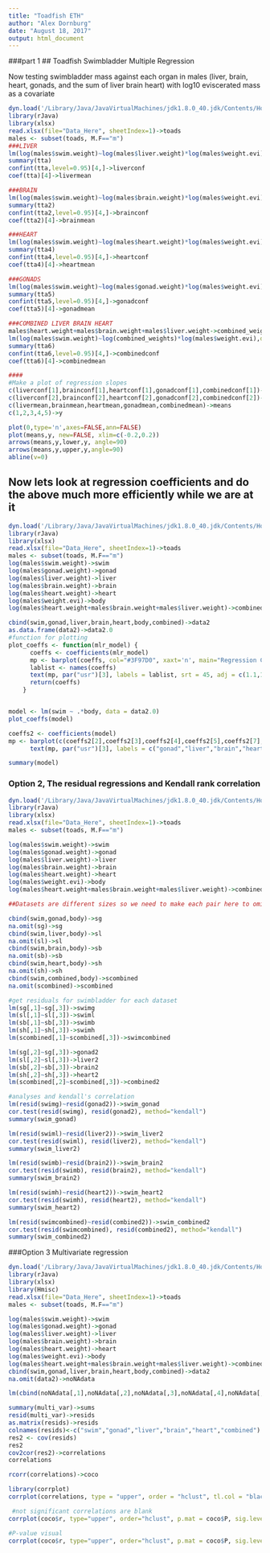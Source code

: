 ```yaml
---
title: "Toadfish ETH"
author: "Alex Dornburg"
date: "August 18, 2017"
output: html_document
---
```


###part 1
## Toadfish Swimbladder Multiple Regression

Now testing swimbladder mass against each organ in males (liver, brain, heart, gonads, and the sum of liver brain heart) with log10 eviscerated mass as a covariate

```r
dyn.load('/Library/Java/JavaVirtualMachines/jdk1.8.0_40.jdk/Contents/Home/jre/lib/server/libjvm.dylib')
library(rJava)
library(xlsx)
read.xlsx(file="Data_Here", sheetIndex=1)->toads
males <- subset(toads, M.F=="m")
###LIVER
lm(log(males$swim.weight)~log(males$liver.weight)*log(males$weight.evi),data = males)->tta
summary(tta)
confint(tta,level=0.95)[4,]->liverconf
coef(tta)[4]->livermean

###BRAIN
lm(log(males$swim.weight)~log(males$brain.weight)*log(males$weight.evi),data = males)->tta2
summary(tta2)
confint(tta2,level=0.95)[4,]->brainconf
coef(tta2)[4]->brainmean

###HEART
lm(log(males$swim.weight)~log(males$heart.weight)*log(males$weight.evi),data = males)->tta4
summary(tta4)
confint(tta4,level=0.95)[4,]->heartconf
coef(tta4)[4]->heartmean

###GONADS
lm(log(males$swim.weight)~log(males$gonad.weight)*log(males$weight.evi),data = males)->tta5
summary(tta5)
confint(tta5,level=0.95)[4,]->gonadconf
coef(tta5)[4]->gonadmean

###COMBINED LIVER BRAIN HEART
males$heart.weight+males$brain.weight+males$liver.weight->combined_weights
lm(log(males$swim.weight)~log(combined_weights)*log(males$weight.evi),data = toads)->tta6
summary(tta6)
confint(tta6,level=0.95)[4,]->combinedconf
coef(tta6)[4]->combinedmean

####
#Make a plot of regression slopes
c(liverconf[1],brainconf[1],heartconf[1],gonadconf[1],combinedconf[1])->lower
c(liverconf[2],brainconf[2],heartconf[2],gonadconf[2],combinedconf[2])->upper
c(livermean,brainmean,heartmean,gonadmean,combinedmean)->means
c(1,2,3,4,5)->y

plot(0,type='n',axes=FALSE,ann=FALSE)
plot(means,y, new=FALSE, xlim=c(-0.2,0.2))
arrows(means,y,lower,y, angle=90)
arrows(means,y,upper,y,angle=90)
abline(v=0)
```

## Now lets look at regression coefficients and do the above much more efficiently while we are at it
```r
dyn.load('/Library/Java/JavaVirtualMachines/jdk1.8.0_40.jdk/Contents/Home/jre/lib/server/libjvm.dylib')
library(rJava)
library(xlsx)
read.xlsx(file="Data_Here", sheetIndex=1)->toads
males <- subset(toads, M.F=="m")
log(males$swim.weight)->swim
log(males$gonad.weight)->gonad
log(males$liver.weight)->liver
log(males$brain.weight)->brain
log(males$heart.weight)->heart
log(males$weight.evi)->body
log(males$heart.weight+males$brain.weight+males$liver.weight)->combined

cbind(swim,gonad,liver,brain,heart,body,combined)->data2
as.data.frame(data2)->data2.0
#function for plotting
plot_coeffs <- function(mlr_model) {
      coeffs <- coefficients(mlr_model)
      mp <- barplot(coeffs, col="#3F97D0", xaxt='n', main="Regression Coefficients")
      lablist <- names(coeffs)
      text(mp, par("usr")[3], labels = lablist, srt = 45, adj = c(1.1,1.1), xpd = TRUE, cex=0.6)
      return(coeffs)
    }


model <- lm(swim ~ .*body, data = data2.0)
plot_coeffs(model)

coeffs2 <- coefficients(model)
mp <- barplot(c(coeffs2[2],coeffs2[3],coeffs2[4],coeffs2[5],coeffs2[7],coeffs2[8],coeffs2[9],coeffs2[10],coeffs2[11],coeffs2[12]),col="#3F97D0", xaxt='n', main="Regression Coefficients")
      text(mp, par("usr")[3], labels = c("gonad","liver","brain","heart","combined","gonad:body","liver:body","    brain:body","heart:body","body:combined"), srt = 45, adj = c(1.1,1.1), xpd = TRUE, cex=0.6)

summary(model)
```

### Option 2, The residual regressions and Kendall rank correlation

```r
dyn.load('/Library/Java/JavaVirtualMachines/jdk1.8.0_40.jdk/Contents/Home/jre/lib/server/libjvm.dylib')
library(rJava)
library(xlsx)
read.xlsx(file="Data_Here", sheetIndex=1)->toads
males <- subset(toads, M.F=="m")

log(males$swim.weight)->swim
log(males$gonad.weight)->gonad
log(males$liver.weight)->liver
log(males$brain.weight)->brain
log(males$heart.weight)->heart
log(males$weight.evi)->body
log(males$heart.weight+males$brain.weight+males$liver.weight)->combined

##Datasets are different sizes so we need to make each pair here to omit missing data properly

cbind(swim,gonad,body)->sg
na.omit(sg)->sg
cbind(swim,liver,body)->sl
na.omit(sl)->sl
cbind(swim,brain,body)->sb
na.omit(sb)->sb
cbind(swim,heart,body)->sh
na.omit(sh)->sh
cbind(swim,combined,body)->scombined
na.omit(scombined)->scombined

#get residuals for swimbladder for each dataset
lm(sg[,1]~sg[,3])->swimg
lm(sl[,1]~sl[,3])->swiml
lm(sb[,1]~sb[,3])->swimb
lm(sh[,1]~sh[,3])->swimh
lm(scombined[,1]~scombined[,3])->swimcombined

lm(sg[,2]~sg[,3])->gonad2
lm(sl[,2]~sl[,3])->liver2
lm(sb[,2]~sb[,3])->brain2
lm(sh[,2]~sh[,3])->heart2
lm(scombined[,2]~scombined[,3])->combined2

#analyses and kendall's correlation
lm(resid(swimg)~resid(gonad2))->swim_gonad
cor.test(resid(swimg), resid(gonad2), method="kendall")
summary(swim_gonad)

lm(resid(swiml)~resid(liver2))->swim_liver2
cor.test(resid(swiml), resid(liver2), method="kendall")
summary(swim_liver2)

lm(resid(swimb)~resid(brain2))->swim_brain2
cor.test(resid(swimb), resid(brain2), method="kendall")
summary(swim_brain2)

lm(resid(swimh)~resid(heart2))->swim_heart2
cor.test(resid(swimh), resid(heart2), method="kendall")
summary(swim_heart2)

lm(resid(swimcombined)~resid(combined2))->swim_combined2
cor.test(resid(swimcombined), resid(combined2), method="kendall")
summary(swim_combined2)

```

###Option 3  Multivariate regression


```r
dyn.load('/Library/Java/JavaVirtualMachines/jdk1.8.0_40.jdk/Contents/Home/jre/lib/server/libjvm.dylib')
library(rJava)
library(xlsx)
library(Hmisc)
read.xlsx(file="Data_Here", sheetIndex=1)->toads
males <- subset(toads, M.F=="m")

log(males$swim.weight)->swim
log(males$gonad.weight)->gonad
log(males$liver.weight)->liver
log(males$brain.weight)->brain
log(males$heart.weight)->heart
log(males$weight.evi)->body
log(males$heart.weight+males$brain.weight+males$liver.weight)->combined
cbind(swim,gonad,liver,brain,heart,body,combined)->data2
na.omit(data2)->noNAdata

lm(cbind(noNAdata[,1],noNAdata[,2],noNAdata[,3],noNAdata[,4],noNAdata[,5],noNAdata[,7])~noNAdata[,6])->multi_var

summary(multi_var)->sums
resid(multi_var)->resids
as.matrix(resids)->resids
colnames(resids)<-c("swim","gonad","liver","brain","heart","combined")
res2 <- cov(resids)
res2
cov2cor(res2)->correlations
correlations

rcorr(correlations)->coco

library(corrplot)
corrplot(correlations, type = "upper", order = "hclust", tl.col = "black", tl.srt = 45)

 #not significant correlations are blank 
corrplot(coco$r, type="upper", order="hclust", p.mat = coco$P, sig.level = 0.01, insig = "blank")

#P-value visual
corrplot(coco$r, type="upper", order="hclust", p.mat = coco$P, sig.level = 0.01, insig = "p-value")

```